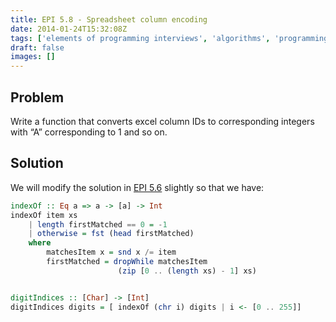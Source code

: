 ```yaml
---
title: EPI 5.8 - Spreadsheet column encoding
date: 2014-01-24T15:32:08Z
tags: ['elements of programming interviews', 'algorithms', 'programming', 'sreadsheet', 'column encoding']
draft: false
images: []
---
```


## Problem

Write a function that converts excel column IDs to corresponding integers with “A” corresponding to 1 and so on.

## Solution

We will modify the solution in [EPI 5.6](/blog/epi/primitive-types/string-to-integer-conversion-functions/) slightly so that we have:

```haskell showLineNumbers
indexOf :: Eq a => a -> [a] -> Int
indexOf item xs
    | length firstMatched == 0 = -1
    | otherwise = fst (head firstMatched)
    where
        matchesItem x = snd x /= item
        firstMatched = dropWhile matchesItem 
                        (zip [0 .. (length xs) - 1] xs)


digitIndices :: [Char] -> [Int]
digitIndices digits = [ indexOf (chr i) digits | i <- [0 .. 255]]
```
